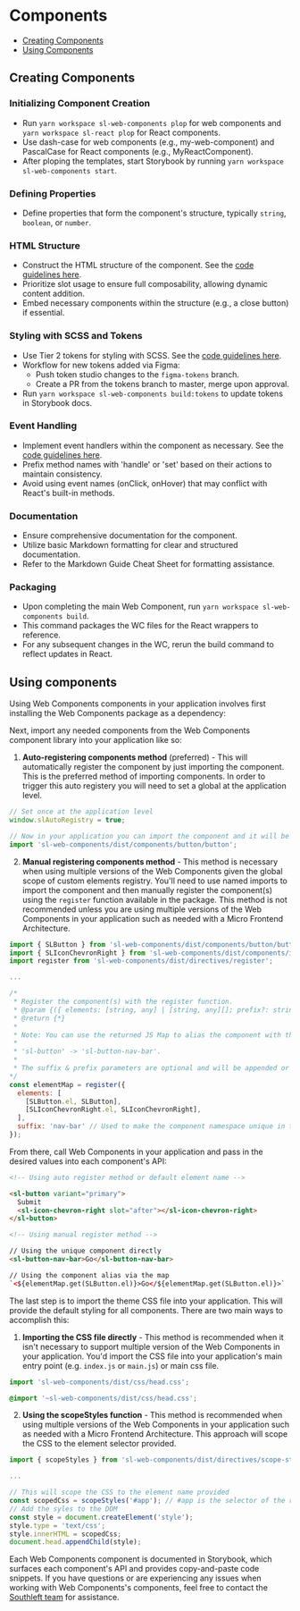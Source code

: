 
<Meta title="Documentation/Components" />

# Components

- [Creating Components](#creating-components)
- [Using Components](#using-components)

## Creating Components <a name="creating-components"></a>

### Initializing Component Creation
- Run `yarn workspace sl-web-components plop` for web components and `yarn workspace sl-react plop` for React components.
- Use dash-case for web components (e.g., my-web-component) and PascalCase for React components (e.g., MyReactComponent).
- After ploping the templates, start Storybook by running `yarn workspace sl-web-components start`.

### Defining Properties
- Define properties that form the component's structure, typically `string`, `boolean`, or `number`.

### HTML Structure
- Construct the HTML structure of the component. See the [code guidelines here](/docs/documentation-code-guidelines--docs#html).
- Prioritize slot usage to ensure full composability, allowing dynamic content addition.
- Embed necessary components within the structure (e.g., a close button) if essential.

### Styling with SCSS and Tokens
- Use Tier 2 tokens for styling with SCSS. See the [code guidelines here](/docs/documentation-code-guidelines--docs#css).
- Workflow for new tokens added via Figma:
  - Push token studio changes to the `figma-tokens` branch.
  - Create a PR from the tokens branch to master, merge upon approval.
- Run `yarn workspace sl-web-components build:tokens` to update tokens in Storybook docs.

### Event Handling
- Implement event handlers within the component as necessary. See the [code guidelines here](/docs/documentation-code-guidelines--docs#custom-events).
- Prefix method names with 'handle' or 'set' based on their actions to maintain consistency.
- Avoid using event names (onClick, onHover) that may conflict with React's built-in methods.

### Documentation
- Ensure comprehensive documentation for the component.
- Utilize basic Markdown formatting for clear and structured documentation.
- Refer to the Markdown Guide Cheat Sheet for formatting assistance.

### Packaging
- Upon completing the main Web Component, run `yarn workspace sl-web-components build`.
- This command packages the WC files for the React wrappers to reference.
- For any subsequent changes in the WC, rerun the build command to reflect updates in React.

## Using components <a name="using-components"></a>

Using Web Components components in your application involves first installing the Web Components package as a dependency:

Next, import any needed components from the Web Components component library into your application like so:

1. **Auto-registering components method** (preferred) - This will automatically register the component by just importing the component. This is the preferred method of importing components. In order to trigger this auto registery you will need to set a global at the application level.

```js
// Set once at the application level
window.slAutoRegistry = true;
```

```js
// Now in your application you can import the component and it will be auto registered
import 'sl-web-components/dist/components/button/button';
```

2. **Manual registering components method** - This method is necessary when using multiple versions of the Web Components given the global scope of custom elements registry. You'll need to use named imports to import the component and then manually register the component(s) using the `register` function available in the package. This method is not recommended unless you are using multiple versions of the Web Components in your application such as needed with a Micro Frontend Architecture.

```js
import { SLButton } from 'sl-web-components/dist/components/button/button';
import { SLIconChevronRight } from 'sl-web-components/dist/components/icon/icons/chevron-right';
import register from 'sl-web-components/dist/directives/register';

...

/*
 * Register the component(s) with the register function.
 * @param {({ elements: [string, any] | [string, any][]; prefix?: string; suffix?: string })} { elements, prefix, suffix }
 * @return {*}
 *
 * Note: You can use the returned JS Map to alias the component with the default element name available at `SLButton.el`
 *
 * 'sl-button' -> 'sl-button-nav-bar'.
 *
 * The suffix & prefix parameters are optional and will be appended or preppended to the element name thus making the component namespace unique in the global scope.
*/
const elementMap = register({
  elements: [
    [SLButton.el, SLButton],
    [SLIconChevronRight.el, SLIconChevronRight],
  ],
  suffix: 'nav-bar' // Used to make the component namespace unique in the global scope
});
```

From there, call Web Components in your application and pass in the desired values into each component's API:

```html
<!-- Using auto register method or default element name -->

<sl-button variant="primary">
  Submit
  <sl-icon-chevron-right slot="after"></sl-icon-chevron-right>
</sl-button>

<!-- Using manual register method -->

// Using the unique component directly
<sl-button-nav-bar>Go</sl-button-nav-bar>

// Using the component alias via the map
`<${elementMap.get(SLButton.el)}>Go</${elementMap.get(SLButton.el)}>`
```

The last step is to import the theme CSS file into your application. This will provide the default styling for all components. There are two main ways to accomplish this:

1. **Importing the CSS file directly** - This method is recommended when it isn't necessary to support multiple version of the Web Components in your application. You'd import the CSS file into your application's main entry point (e.g. `index.js` or `main.js`) or main css file.

```js
import 'sl-web-components/dist/css/head.css';
```

```css
@import '~sl-web-components/dist/css/head.css';
```

2. **Using the scopeStyles function** - This method is recommended when using multiple versions of the Web Components in your application such as needed with a Micro Frontend Architecture. This approach will scope the CSS to the element selector provided.

```js
import { scopeStyles } from 'sl-web-components/dist/directives/scope-styles';

...

// This will scope the CSS to the element name provided
const scopedCss = scopeStyles('#app'); // #app is the selector of the root element in your application (e.g. <div id="app"></div>)
// Add the syles to the DOM
const style = document.createElement('style');
style.type = 'text/css';
style.innerHTML = scopedCss;
document.head.appendChild(style);
```

Each Web Components component is documented in Storybook, which surfaces each component's API and provides copy-and-paste code snippets. If you have questions or are experiencing any issues when working with Web Components's components, feel free to contact the [Southleft team](https://southleft.com) for assistance.
